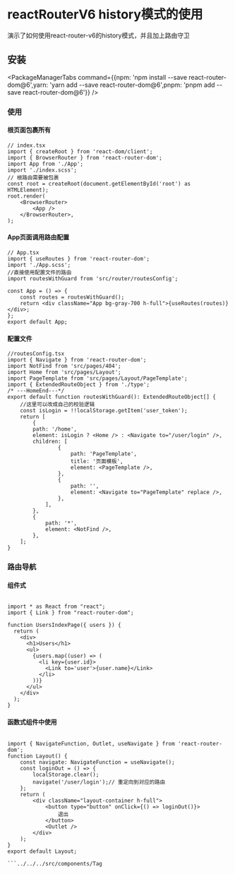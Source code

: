 
# reactRouterV6 history模式的使用
<Tag tag='React'  /><Tag tag='ReactRouter'  />
演示了如何使用react-router-v6的history模式，并且加上路由守卫
## 安装

<PackageManagerTabs command={{npm: 'npm install --save react-router-dom@6',yarn: 'yarn add --save react-router-dom@6',pnpm: 'pnpm add --save react-router-dom@6'}} />

### 使用
#### 根页面包裹所有
```tsx
// index.tsx
import { createRoot } from 'react-dom/client';
import { BrowserRouter } from 'react-router-dom';
import App from './App';
import './index.scss';
// 根路由需要被包裹
const root = createRoot(document.getElementById('root') as HTMLElement);
root.render(
	<BrowserRouter>
		<App />
	</BrowserRouter>,
);
```
#### App页面调用路由配置
```tsx
// App.tsx
import { useRoutes } from 'react-router-dom';
import './App.scss';
//直接使用配置文件的路由
import routesWithGuard from 'src/router/routesConfig';

const App = () => {
	const routes = routesWithGuard();
	return <div className="App bg-gray-700 h-full">{useRoutes(routes)}</div>;
};
export default App;

```
#### 配置文件
```tsx
//routesConfig.tsx
import { Navigate } from 'react-router-dom';
import NotFind from 'src/pages/404';
import Home from 'src/pages/Layout';
import PageTemplate from 'src/pages/Layout/PageTemplate';
import { ExtendedRouteObject } from './type';
/* ---HomeEnd---*/
export default function routesWithGuard(): ExtendedRouteObject[] {
    //这里可以改成自己的校验逻辑
    const isLogin = !!localStorage.getItem('user_token');
    return [
        {
        path: '/home',
        element: isLogin ? <Home /> : <Navigate to="/user/login" />,
        children: [
                {
                    path: 'PageTemplate',
                    title: '页面模板',
                    element: <PageTemplate />,
                },
                {
                    path: '',
                    element: <Navigate to="PageTemplate" replace />,
                },
            ],
        },
        {
            path: '*',
            element: <NotFind />,
        },
    ];
}

```
### 路由导航
#### 组件式

```tsx

import * as React from "react";
import { Link } from "react-router-dom";

function UsersIndexPage({ users }) {
  return (
    <div>
      <h1>Users</h1>
      <ul>
        {users.map((user) => (
          <li key={user.id}>
            <Link to='user'>{user.name}</Link>
          </li>
        ))}
      </ul>
    </div>
  );
}
```
#### 函数式组件中使用

```tsx

import { NavigateFunction, Outlet, useNavigate } from 'react-router-dom';
function Layout() {
	const navigate: NavigateFunction = useNavigate();
	const loginOut = () => {
		localStorage.clear();
		navigate('/user/login');// 重定向到对应的路由
	};
	return (
		<div className="layout-container h-full">
			<button type="button" onClick={() => loginOut()}>
				退出
			</button>
			<Outlet />
		</div>
	);
}
export default Layout;

```../../../src/components/Tag